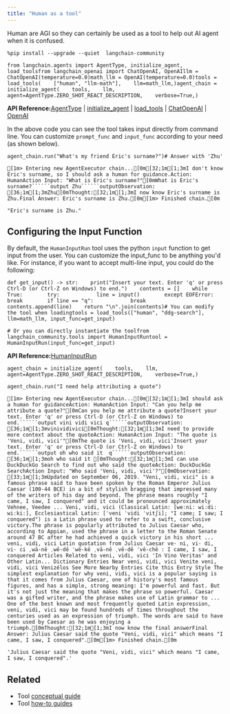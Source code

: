 ```yaml
---
title: "Human as a tool"
---
```


Human are AGI so they can certainly be used as a tool to help out AI agent when it is confused.

```
%pip install --upgrade --quiet  langchain-community
```

```
from langchain.agents import AgentType, initialize_agent, load_toolsfrom langchain_openai import ChatOpenAI, OpenAIllm = ChatOpenAI(temperature=0.0)math_llm = OpenAI(temperature=0.0)tools = load_tools(    ["human", "llm-math"],    llm=math_llm,)agent_chain = initialize_agent(    tools,    llm,    agent=AgentType.ZERO_SHOT_REACT_DESCRIPTION,    verbose=True,)
```

**API Reference:**[AgentType](https://python.langchain.com/api_reference/langchain/agents/langchain.agents.agent_types.AgentType.html) | [initialize\_agent](https://python.langchain.com/api_reference/langchain/agents/langchain.agents.initialize.initialize_agent.html) | [load\_tools](https://python.langchain.com/api_reference/community/agent_toolkits/langchain_community.agent_toolkits.load_tools.load_tools.html) | [ChatOpenAI](https://python.langchain.com/api_reference/openai/chat_models/langchain_openai.chat_models.base.ChatOpenAI.html) | [OpenAI](https://python.langchain.com/api_reference/openai/llms/langchain_openai.llms.base.OpenAI.html)

In the above code you can see the tool takes input directly from command line. You can customize `prompt_func` and `input_func` according to your need (as shown below).

```
agent_chain.run("What's my friend Eric's surname?")# Answer with 'Zhu'
```

```````
[1m> Entering new AgentExecutor chain...[0m[32;1m[1;3mI don't know Eric's surname, so I should ask a human for guidance.Action: HumanAction Input: "What is Eric's surname?"[0mWhat is Eric's surname?``````output Zhu``````outputObservation: [36;1m[1;3mZhu[0mThought:[32;1m[1;3mI now know Eric's surname is Zhu.Final Answer: Eric's surname is Zhu.[0m[1m> Finished chain.[0m
```````

```
"Eric's surname is Zhu."
```

## Configuring the Input Function

By default, the `HumanInputRun` tool uses the python `input` function to get input from the user. You can customize the input\_func to be anything you'd like. For instance, if you want to accept multi-line input, you could do the following:

```
def get_input() -> str:    print("Insert your text. Enter 'q' or press Ctrl-D (or Ctrl-Z on Windows) to end.")    contents = []    while True:        try:            line = input()        except EOFError:            break        if line == "q":            break        contents.append(line)    return "\n".join(contents)# You can modify the tool when loadingtools = load_tools(["human", "ddg-search"], llm=math_llm, input_func=get_input)
```

```
# Or you can directly instantiate the toolfrom langchain_community.tools import HumanInputRuntool = HumanInputRun(input_func=get_input)
```

**API Reference:**[HumanInputRun](https://python.langchain.com/api_reference/community/tools/langchain_community.tools.human.tool.HumanInputRun.html)

```
agent_chain = initialize_agent(    tools,    llm,    agent=AgentType.ZERO_SHOT_REACT_DESCRIPTION,    verbose=True,)
```

```
agent_chain.run("I need help attributing a quote")
```

```````
[1m> Entering new AgentExecutor chain...[0m[32;1m[1;3mI should ask a human for guidanceAction: HumanAction Input: "Can you help me attribute a quote?"[0mCan you help me attribute a quote?Insert your text. Enter 'q' or press Ctrl-D (or Ctrl-Z on Windows) to end.``````output vini vidi vici q``````outputObservation: [36;1m[1;3mvinividivici[0mThought:[32;1m[1;3mI need to provide more context about the quoteAction: HumanAction Input: "The quote is 'Veni, vidi, vici'"[0mThe quote is 'Veni, vidi, vici'Insert your text. Enter 'q' or press Ctrl-D (or Ctrl-Z on Windows) to end.``````output oh who said it  q``````outputObservation: [36;1m[1;3moh who said it [0mThought:[32;1m[1;3mI can use DuckDuckGo Search to find out who said the quoteAction: DuckDuckGo SearchAction Input: "Who said 'Veni, vidi, vici'?"[0mObservation: [33;1m[1;3mUpdated on September 06, 2019. "Veni, vidi, vici" is a famous phrase said to have been spoken by the Roman Emperor Julius Caesar (100-44 BCE) in a bit of stylish bragging that impressed many of the writers of his day and beyond. The phrase means roughly "I came, I saw, I conquered" and it could be pronounced approximately Vehnee, Veedee ... Veni, vidi, vici (Classical Latin: [weːniː wiːdiː wiːkiː], Ecclesiastical Latin: [ˈveni ˈvidi ˈvitʃi]; "I came; I saw; I conquered") is a Latin phrase used to refer to a swift, conclusive victory.The phrase is popularly attributed to Julius Caesar who, according to Appian, used the phrase in a letter to the Roman Senate around 47 BC after he had achieved a quick victory in his short ... veni, vidi, vici Latin quotation from Julius Caesar ve· ni, vi· di, vi· ci ˌwā-nē ˌwē-dē ˈwē-kē ˌvā-nē ˌvē-dē ˈvē-chē : I came, I saw, I conquered Articles Related to veni, vidi, vici 'In Vino Veritas' and Other Latin... Dictionary Entries Near veni, vidi, vici Venite veni, vidi, vici Venizélos See More Nearby Entries Cite this Entry Style The simplest explanation for why veni, vidi, vici is a popular saying is that it comes from Julius Caesar, one of history's most famous figures, and has a simple, strong meaning: I'm powerful and fast. But it's not just the meaning that makes the phrase so powerful. Caesar was a gifted writer, and the phrase makes use of Latin grammar to ... One of the best known and most frequently quoted Latin expression, veni, vidi, vici may be found hundreds of times throughout the centuries used as an expression of triumph. The words are said to have been used by Caesar as he was enjoying a triumph.[0mThought:[32;1m[1;3mI now know the final answerFinal Answer: Julius Caesar said the quote "Veni, vidi, vici" which means "I came, I saw, I conquered".[0m[1m> Finished chain.[0m
```````

```
'Julius Caesar said the quote "Veni, vidi, vici" which means "I came, I saw, I conquered".'
```

## Related

* Tool [conceptual guide](/oss/concepts/tools)
* Tool [how-to guides](/oss/how_to/#tools)
